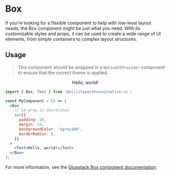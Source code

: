 
<Meta of={BoxStories} />

# Box

<NativeUIProvider>
  <Box mt="$6" mb="4">
    <Alert
      colorScheme="gold"
      text="This Box component is deprecated, use the Box from @utilitywarehouse/native-ui/lab"
    />
  </Box>
</NativeUIProvider>

If you're looking for a flexible component to help with low-level layout needs, the Box component might be just what you need. With its customizable styles and props, it can be used to create a wide range of UI elements, from simple containers to complex layout structures.

## Usage

> This component should be wrapped in a `NativeUIProvider` component to ensure that the correct theme is applied.

<Canvas>
  <NativeUIProvider>
    <Center>
      <Box p="$5" m="$4" bg="$grey100" borderRadius="$lg">
        <Text>Hello, world!</Text>
      </Box>
    </Center>
  </NativeUIProvider>
</Canvas>

```jsx
import { Box, Text } from '@utilitywarehouse/native-ui';

const MyComponent = () => (
  <Box
    // SX prop is deprecated
    sx={{
      padding: 20,
      margin: 15,
      backgroundColor: '$grey100',
      borderRadius: 8,
    }}
  >
    <Text>Hello, world!</Text>
  </Box>
);
```

For more information, see the [Gluestack Box component documentation](https://gluestack.io/ui/docs/components/layout/box).
